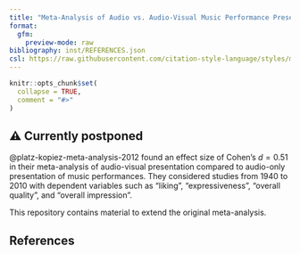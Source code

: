 ```yaml
---
title: "Meta-Analysis of Audio vs. Audio-Visual Music Performance Presentation"
format:
  gfm:
    preview-mode: raw
bibliography: inst/REFERENCES.json
csl: https://raw.githubusercontent.com/citation-style-language/styles/master/apa.csl
---
```


```r
knitr::opts_chunk$set(
  collapse = TRUE,
  comment = "#>"
)
```



<!-- badges: start -->
<!-- badges: end -->

## &#9888; Currently postponed

@platz-kopiez-meta-analysis-2012 found an effect size of Cohen's $d=0.51$ in
their meta-analysis of audio-visual presentation compared to audio-only
presentation of music performances.
They considered studies from 1940 to 2010 with dependent variables such as
"liking", "expressiveness", "overall quality", and "overall impression".

This repository contains material to extend the original meta-analysis.

## References

::: {#refs}
:::
